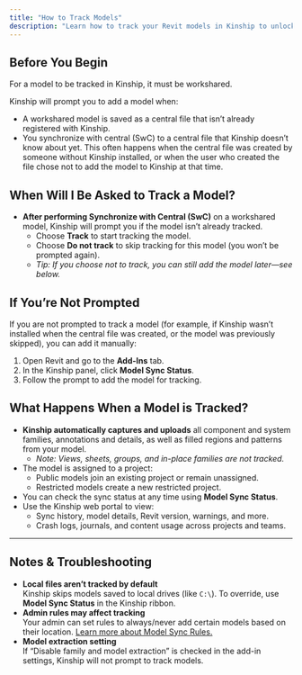 ```yaml
---
title: "How to Track Models"
description: "Learn how to track your Revit models in Kinship to unlock project insights and analytics."
---
```


## Before You Begin

For a model to be tracked in Kinship, it must be workshared.

Kinship will prompt you to add a model when:
- A workshared model is saved as a central file that isn’t already registered with Kinship.
- You synchronize with central (SwC) to a central file that Kinship doesn’t know about yet. This often happens when the central file was created by someone without Kinship installed, or when the user who created the file chose not to add the model to Kinship at that time.


## When Will I Be Asked to Track a Model?

- **After performing Synchronize with Central (SwC)** on a workshared model, Kinship will prompt you if the model isn’t already tracked.
    - Choose **Track** to start tracking the model.
    - Choose **Do not track** to skip tracking for this model (you won’t be prompted again).
    - _Tip: If you choose not to track, you can still add the model later—see below._

## If You’re Not Prompted

If you are not prompted to track a model (for example, if Kinship wasn’t installed when the central file was created, or the model was previously skipped), you can add it manually:

1. Open Revit and go to the **Add-Ins** tab.
2. In the Kinship panel, click **Model Sync Status**.
3. Follow the prompt to add the model for tracking.

## What Happens When a Model is Tracked?

- **Kinship automatically captures and uploads** all component and system families, annotations and details, as well as filled regions and patterns from your model.
    - _Note: Views, sheets, groups, and in-place families are not tracked._
- The model is assigned to a project:
    - Public models join an existing project or remain unassigned.
    - Restricted models create a new restricted project.
- You can check the sync status at any time using **Model Sync Status**.
- Use the Kinship web portal to view:
    - Sync history, model details, Revit version, warnings, and more.
    - Crash logs, journals, and content usage across projects and teams.

---

## Notes & Troubleshooting

- **Local files aren’t tracked by default**  
  Kinship skips models saved to local drives (like `C:\`). To override, use **Model Sync Status** in the Kinship ribbon.
- **Admin rules may affect tracking**  
  Your admin can set rules to always/never add certain models based on their location. [Learn more about Model Sync Rules.](PLACEHOLDER_LINK)
- **Model extraction setting**  
  If “Disable family and model extraction” is checked in the add-in settings, Kinship will not prompt to track models.
